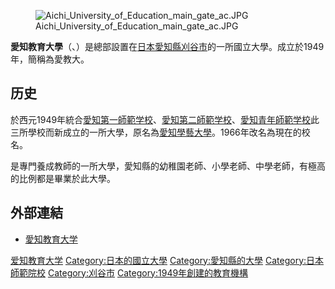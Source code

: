 [[File:Aichi_University_of_Education_main_gate_ac.JPG|thumb]]

'''愛知教育大學'''（{{lang-ja|あいちきょういくだいがく}}、{{lang-en|Aichi University of Education}}）是總部設置在[[日本|日本]][[愛知縣|愛知縣]][[刈谷市|刈谷市]]的一所國立大學。成立於1949年，簡稱為愛教大。

==历史==
於西元1949年統合[[愛知第一師範学校|愛知第一師範学校]]、[[愛知第二師範学校|愛知第二師範学校]]、[[愛知青年師範学校|愛知青年師範学校]]此三所學校而新成立的一所大學，原名為[[愛知學藝大學|愛知學藝大學]]。1966年改名為現在的校名。

是專門養成教師的一所大學，愛知縣的幼稚園老師、小學老師、中學老師，有極高的比例都是畢業於此大學。

== 外部連結 ==
* [http://www.aichi-edu.ac.jp/ 愛知教育大学] {{Wayback|url=http://www.aichi-edu.ac.jp/ |date=20100301104922 }}

{{日本教育小作品}}
{{日本國立大學}}
[[Category:爱知教育大学|]]
[[Category:日本的國立大學|Category:日本的國立大學]]
[[Category:愛知縣的大學|Category:愛知縣的大學]]
[[Category:日本師範院校|Category:日本師範院校]]
[[Category:刈谷市|Category:刈谷市]]
[[Category:1949年創建的教育機構|Category:1949年創建的教育機構]]